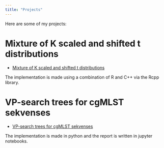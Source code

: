 ```yaml
---
title: "Projects"
---
```


Here are some of my projects:

# Mixture of K scaled and shifted t distributions

- [Mixture of K scaled and shifted t distributions](Projects/Mixture_of_K_scaled_and_shifted_Tdistributions.html)

The implementation is made using a combination of R and C++ via the Rcpp library.


# VP-search trees for cgMLST sekvenses

- [VP-search trees for cgMLST sekvenses](Projects/VP_search_trees_for_cgMLST_sekvenses.html)

The implementation is made in python and the report is written in jupyter notebooks.